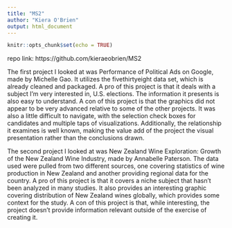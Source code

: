 ```yaml
---
title: "MS2"
author: "Kiera O'Brien"
output: html_document
---
```


```r
knitr::opts_chunk$set(echo = TRUE)

```
repo link: https://github.com/kieraeobrien/MS2

The first project I looked at was Performance of Political Ads on Google, made by Michelle Gao. It utilizes the fivethirtyeight data set, which is already cleaned and packaged. A pro of this project is that it deals with a subject I'm very interested in, U.S. elections. The information it presents is also easy to understand. A con of this project is that the graphics did not appear to be very advanced relative to some of the other projects. It was also a little difficult to navigate, with the selection check boxes for candidates and multiple taps of visualizations. Additionally, the relationship it examines is well known, making the value add of the project the visual presentation rather than the conclusions drawn. 

The second project I looked at was New Zealand Wine Exploration: Growth of the New Zealand Wine Industry, made by Annabelle Paterson. The data used were pulled from two different sources, one covering statistics of wine production in New Zealand and another providing regional data for the country. A pro of this project is that it covers a niche subject that hasn't been analyzed in many studies. It also provides an interesting graphic covering distribution of New Zealand wines globally, which provides some context for the study. A con of this project is that, while interesting, the project doesn't provide information relevant outside of the exercise of creating it.  
